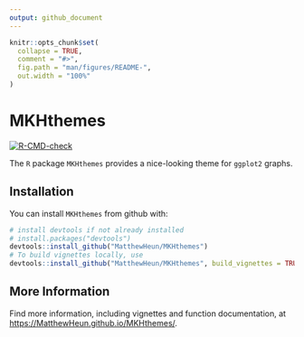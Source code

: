 ```yaml
---
output: github_document
---
```


<!-- README.md is generated from README.Rmd. Please edit that file -->

```r
knitr::opts_chunk$set(
  collapse = TRUE,
  comment = "#>",
  fig.path = "man/figures/README-",
  out.width = "100%"
)
```

# MKHthemes

<!-- badges: start -->
[![R-CMD-check](https://github.com/MatthewHeun/MKHthemes/actions/workflows/R-CMD-check.yaml/badge.svg)](https://github.com/MatthewHeun/MKHthemes/actions/workflows/R-CMD-check.yaml)
<!-- badges: end -->

The `R` package `MKHthemes` provides 
a nice-looking theme for `ggplot2` graphs.


## Installation

You can install `MKHthemes` from github with:

```r
# install devtools if not already installed
# install.packages("devtools")
devtools::install_github("MatthewHeun/MKHthemes")
# To build vignettes locally, use
devtools::install_github("MatthewHeun/MKHthemes", build_vignettes = TRUE)
```


## More Information

Find more information, including vignettes and function documentation, at 
<https://MatthewHeun.github.io/MKHthemes/>.
